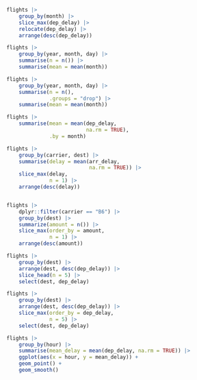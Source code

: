 ```r
flights |> 
    group_by(month) |> 
    slice_max(dep_delay) |> 
    relocate(dep_delay) |> 
    arrange(desc(dep_delay))
```

```r
flights |> 
    group_by(year, month, day) |>
    summarise(n = n()) |> 
    summarise(mean = mean(month))

flights |> 
    group_by(year, month, day) |>
    summarise(n = n(),
              .groups = "drop") |> 
    summarise(mean = mean(month))
```

```r
flights |> 
    summarise(mean = mean(dep_delay,
                          na.rm = TRUE),
              .by = month)
```

```r

flights |> 
    group_by(carrier, dest) |> 
    summarise(delay = mean(arr_delay,
                           na.rm = TRUE)) |>
    slice_max(delay,
              n = 1) |> 
    arrange(desc(delay))


flights |> 
    dplyr::filter(carrier == "B6") |> 
    group_by(dest) |> 
    summarize(amount = n()) |> 
    slice_max(order_by = amount,
              n = 1) |> 
    arrange(desc(amount))
```

```r
flights |> 
    group_by(dest) |> 
    arrange(dest, desc(dep_delay)) |> 
    slice_head(n = 5) |> 
    select(dest, dep_delay)

flights |> 
    group_by(dest) |> 
    arrange(dest, desc(dep_delay)) |> 
    slice_max(order_by = dep_delay,
              n = 5) |> 
    select(dest, dep_delay)
```

```r
flights |> 
    group_by(hour) |>
    summarise(mean_delay = mean(dep_delay, na.rm = TRUE)) |> 
    ggplot(aes(x = hour, y = mean_delay)) +
    geom_point() +
    geom_smooth()
```

